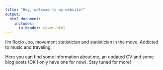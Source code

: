 ```yaml
---
title: "Hey, welcome to my website!"
output:
  html_document:
    includes:
      in_header: cover.html
---
```


I'm Rocío Joo, movement statistician and statistician in the move. Addicted to music and traveling. 

Here you can find some information about me, an updated CV and some blog posts (OK I only have one for now). Stay tuned for more!